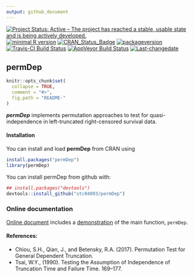 ```yaml
---
output: github_document
---
```


[![Project Status: Active – The project has reached a stable, usable state and is being actively developed.](http://www.repostatus.org/badges/latest/active.svg)](http://www.repostatus.org/#active)
[![minimal R version](https://img.shields.io/badge/R%3E%3D-3.4.0-6666ff.svg)](https://cran.r-project.org/)
[![CRAN_Status_Badge](http://www.r-pkg.org/badges/version/permDep)](https://cran.r-project.org/package=permDep)
[![packageversion](https://img.shields.io/badge/Package%20version-1.0.3-orange.svg?style=flat-square)](commits/master)
[![Travis-CI Build Status](https://travis-ci.org/stc04003/permDep.svg?branch=master)](https://travis-ci.org/stc04003/permDep)
[![AppVeyor Build Status](https://ci.appveyor.com/api/projects/status/github/stc04003/permDep?branch=master&svg=true)](https://ci.appveyor.com/project/stc04003/permDep)
[![Last-changedate](https://img.shields.io/badge/last%20change-`r gsub('-', '--', Sys.Date())`-yellowgreen.svg)](/commits/master)
 
## **permDep**

<!-- README.md is generated from README.Rmd. Please edit that file -->

```r
knitr::opts_chunk$set(
  collapse = TRUE,
  comment = "#>",
  fig.path = "README-"
)
```

***permDep*** implements permutation approaches to test for quasi-independence in left-truncated right-censored survival data.

#### Installation

You can install and load **permDep** from CRAN using

```r
install.packages("permDep")
library(permDep)
```

You can install permDep from github with:

```r
## install.packages("devtools")
devtools::install_github("stc04003/permDep")
```

### Online documentation 
[Online document](https://www.sychiou.com/permDep/) includes a [demonstration](http://www.sychiou.com/permDep/articles/vig-permDep.html) of the main function, `permDep`.

#### References:
* Chiou, S.H., Qian, J., and Betensky, R.A. (2017). Permutation Test for General Dependent Truncation. \emph{Techreport}
* Tsai, W.Y., (1990). Testing the Assumption of Independence of Truncation Time and Failure Time. \emph{Biometrika} \bold{77} 169--177.
